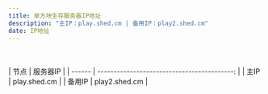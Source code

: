 ```yaml
---
title: 单方块生存服务器IP地址
description: "主IP：play.shed.cm | 备用IP：play2.shed.cm"
date: IP地址
---
```

<br />
<br />
|  节点  |                                     服务器IP |
| ------ | ------------------------------------------: |
|   主IP |                                play.shed.cm |
| 备用IP |                               play2.shed.cm |
